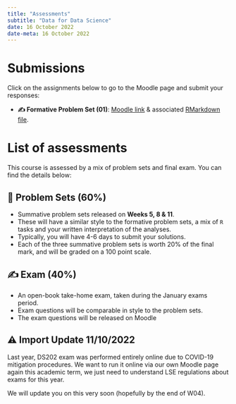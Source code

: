 ---
title: "Assessments"
subtitle: "Data for Data Science"
date: 16 October 2022
date-meta: 16 October 2022
---

# Submissions

Click on the assignments below to go to the Moodle page and submit your responses:

- **✍️ Formative Problem Set (01)**: [Moodle link](https://moodle.lse.ac.uk/mod/coursework/view.php?id=1127006) & associated <a href="https://raw.githubusercontent.com/LSE-DSI/lse-ds202-course-notes/main/RMarkdown/DS202 2022 MT - Formative Assignment W03-W04.Rmd" download="DS202 2022 MT - Formative Assignment W03-W04.Rmd" target="_blank">RMarkdown file</a>.

# List of assessments

This course is assessed by a mix of problem sets and final exam. You can find the details below:

## 📝 Problem Sets (60%)

-   Summative problem sets released on **Weeks 5, 8 & 11**.
-   These will have a similar style to the formative problem sets, a mix of `R` tasks and your written interpretation of the analyses.
-   Typically, you will have 4-6 days to submit your solutions.
-   Each of the three summative problem sets is worth 20% of the final mark, and will be graded on a 100 point scale.

## ✍️ Exam (40%)

-   An open-book take-home exam, taken during the January exams period.
-   Exam questions will be comparable in style to the problem sets.
-   The exam questions will be released on Moodle

::: {.callout-important}
## ⚠️ Import Update 11/10/2022

Last year, DS202 exam was performed entirely online due to COVID-19 mitigation procedures. We want to run it online via our own Moodle page again this academic term, we just need to understand LSE regulations about exams for this year. 

We will update you on this very soon (hopefully by the end of W04).
:::

